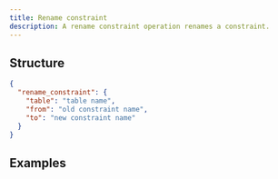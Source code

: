 ```yaml
---
title: Rename constraint
description: A rename constraint operation renames a constraint.
---
```


## Structure

```json
{
  "rename_constraint": {
    "table": "table name",
    "from": "old constraint name",
    "to": "new constraint name"
  }
}
```

## Examples

<ExampleSnippet example="33_rename_check_constraint.json" language="json" />
